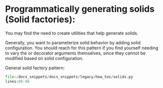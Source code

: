 
<DynamicMetaTags title="Solid Factories | Dagster" />

# Programmatically generating solids (Solid factories):

You may find the need to create utilities that help generate solids.

Generally, you want to parameterize solid behavior by adding solid
configuration. You should reach for this pattern if you find yourself
needing to vary the <PyObject module="dagster" object="SolidDefinition" /> or <PyObject module="dagster" object="solid" displayText="@solid" /> decorator
arguments themselves, since they cannot be modified based on solid configuration.

General solid factory pattern:

```python literalinclude caption=solids.py
file:/docs_snippets/docs_snippets/legacy/how_tos/solids.py
lines:80-98
```
